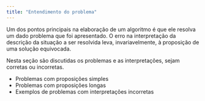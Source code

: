 ```yaml
---
title: "Entendimento do problema"
---
```


Um dos pontos principais na elaboração de um algoritmo é que ele resolva um dado problema que foi apresentado. O erro na interpretação da descrição da situação a ser resolvida leva, invariavelmente, à proposição de uma solução equivocada.

Nesta seção são discutidas os problemas e as interpretações, sejam corretas ou incorretas.


* Problemas com proposições simples
* Problemas com proposições longas
* Exemplos de problemas com interpretações incorretas
